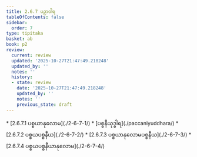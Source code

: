 ```yaml
---
title: 2.6.7 ပဉှာဝါရ
tableOfContents: false
sidebar:
  order: 7
type: tipitaka
basket: ab
book: p2
review:
  current: review
  updated: '2025-10-27T21:47:49.218248'
  updated_by: ''
  notes: ''
  history:
  - state: review
    date: '2025-10-27T21:47:49.218248'
    updated_by: ''
    notes: ''
    previous_state: draft
---
```



<ReviewStatus review={frontmatter.review} showDetails={true} />

<HypothesisAnnotation frontmatter={frontmatter} />

<DynamicBreadcrumb />



<TableOfContents book="p2" section="2.6.7">
* [2.6.7.1 ပစ္စယာနုလောမ](./2-6-7-1/)
* [ပစ္စနီယုဒ္ဓါရ](./paccaniyuddhara/)
* [2.6.7.2 ပစ္စယပစ္စနီယ](./2-6-7-2/)
* [2.6.7.3 ပစ္စယာနုလောမပစ္စနီယ](./2-6-7-3/)
* [2.6.7.4 ပစ္စယပစ္စနီယာနုလောမ](./2-6-7-4/)
</TableOfContents>